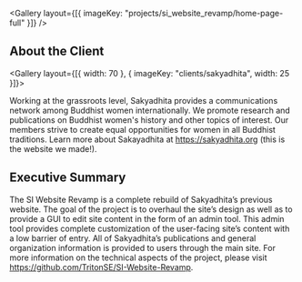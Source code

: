 
<Gallery layout={[{ imageKey: "projects/si_website_revamp/home-page-full" }]} />

## About the Client

<Gallery layout={[{ width: 70 }, { imageKey: "clients/sakyadhita", width: 25 }]}>

Working at the grassroots level, Sakyadhita provides a communications network among Buddhist women internationally. We promote research and publications on Buddhist women's history and other topics of interest. Our members strive to create equal opportunities for women in all Buddhist traditions. Learn more about Sakayadhita at https://sakyadhita.org (this is the website we made!).

</Gallery>

## Executive Summary

The SI Website Revamp is a complete rebuild of Sakyadhita’s previous website. The goal of the project is to overhaul the site’s design as well as to provide a GUI to edit site content in the form of an admin tool. This admin tool provides complete customization of the user-facing site’s content with a low barrier of entry. All of Sakyadhita’s publications and general organization information is provided to users through the main site. For more information on the technical aspects of the project, please visit https://github.com/TritonSE/SI-Website-Revamp.
